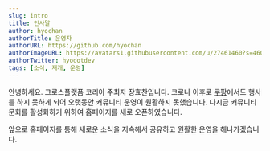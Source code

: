 ```yaml
---
slug: intro
title: 인사말
author: hyochan
authorTitle: 운영자
authorURL: https://github.com/hyochan
authorImageURL: https://avatars1.githubusercontent.com/u/27461460?s=460&u=b5860875e26d33fd70fd210f4ea74f81cdf9d99b&v=4
authorTwitter: hyodotdev
tags: [소식, 재개, 운영]
---
```



안녕하세요. 크로스플랫폼 코리아 주최자 장효찬입니다.
코로나 이후로 [쿠팡](https://www.coupang.com)에서도 행사를 하지 못하게 되어 오랫동안 커뮤니티 운영이 원활하지 못했습니다.
다시금 커뮤니티 문화를 활성화하기 위하여 홈페이지를 새로 오픈하였습니다.

앞으로 홈페이지를 통해 새로운 소식을 지속해서 공유하고 원활한 운영을 해나가겠습니다.

<AdFitMobileBanner
  unit="DAN-mhiKCkCNnnFtwxGh"
  className="adfit-middle-mobile-2022-09-24"
/>

